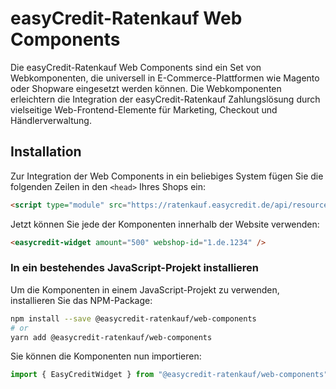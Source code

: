 
<Meta title="Getting Started/Installation" />

<h1>easyCredit-Ratenkauf Web Components</h1>

<p>Die easyCredit-Ratenkauf Web Components sind ein Set von Webkomponenten, die universell in E-Commerce-Plattformen wie Magento oder Shopware eingesetzt werden können. Die Webkomponenten erleichtern die Integration der easyCredit-Ratenkauf Zahlungslösung durch vielseitige Web-Frontend-Elemente für Marketing, Checkout und Händlerverwaltung.</p>

<h2>Installation</h2>

Zur Integration der Web Components in ein beliebiges System fügen Sie die folgenden Zeilen in den `<head>` Ihres Shops ein:

```html
<script type="module" src="https://ratenkauf.easycredit.de/api/resource/webcomponents/v3/easycredit-components/easycredit-components.esm.js"></script>
```

Jetzt können Sie jede der Komponenten innerhalb der Website verwenden:

```html
<easycredit-widget amount="500" webshop-id="1.de.1234" />
```

<h3>In ein bestehendes JavaScript-Projekt installieren</h3>

<p>Um die Komponenten in einem JavaScript-Projekt zu verwenden, installieren Sie das NPM-Package:</p>

```bash
npm install --save @easycredit-ratenkauf/web-components
# or
yarn add @easycredit-ratenkauf/web-components
```

Sie können die Komponenten nun importieren:

```js
import { EasyCreditWidget } from "@easycredit-ratenkauf/web-components";
```

